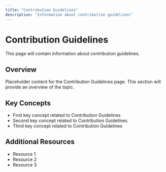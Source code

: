 ```yaml
---
title: "Contribution Guidelines"
description: "Information about contribution guidelines"
---
```


# Contribution Guidelines

This page will contain information about contribution guidelines.

## Overview

Placeholder content for the Contribution Guidelines page. This section will provide an overview of the topic.

## Key Concepts

- First key concept related to Contribution Guidelines
- Second key concept related to Contribution Guidelines
- Third key concept related to Contribution Guidelines

## Additional Resources

- Resource 1
- Resource 2
- Resource 3
